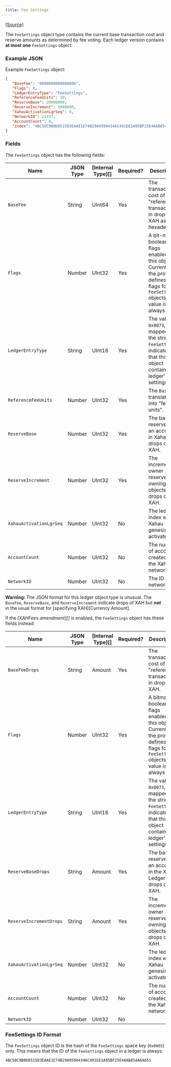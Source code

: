 ```yaml
---
title: Fee Settings
---
```

[\[Source\]](https://github.com/ripple/rippled/blob/master/src/ripple/protocol/impl/LedgerFormats.cpp#L115-L120)

The `FeeSettings` object type contains the current base transaction cost and reserve amounts as determined by fee voting. Each ledger version contains **at most one** `FeeSettings` object.

### Example JSON

Example `FeeSettings` object:

```json
{
   "BaseFee": "000000000000000A",
   "Flags": 0,
   "LedgerEntryType": "FeeSettings",
   "ReferenceFeeUnits": 10,
   "ReserveBase": 20000000,
   "ReserveIncrement": 5000000,
   "XahauActivationLgrSeq": 0,
   "NetworkID": 21337,
   "AccountCount": 0,
   "index": "4BC50C9B0D8515D3EAAE1E74B29A95804346C491EE1A95BF25E4AAB854A6A651"
}
```

### Fields

The `FeeSettings` object has the following fields:

| Name                    | JSON Type | \[Internal Type]\[] | Required? | Description                                                                                                                                      |
| ----------------------- | --------- | ------------------- | --------- | ------------------------------------------------------------------------------------------------------------------------------------------------ |
| `BaseFee`               | String    | UInt64              | Yes       | The transaction cost of the "reference transaction" in drops of XAH as hexadecimal.                                                              |
| `Flags`                 | Number    | UInt32              | Yes       | A bit-map of boolean flags enabled for this object. Currently, the protocol defines no flags for `FeeSettings` objects. The value is always `0`. |
| `LedgerEntryType`       | String    | UInt16              | Yes       | The value `0x0073`, mapped to the string `FeeSettings`, indicates that this object contains the ledger's fee settings.                           |
| `ReferenceFeeUnits`     | Number    | UInt32              | Yes       | The `BaseFee` translated into "fee units".                                                                                                       |
| `ReserveBase`           | Number    | UInt32              | Yes       | The base reserve for an account in Xahau, as drops of XAH.                                                                                       |
| `ReserveIncrement`      | Number    | UInt32              | Yes       | The incremental owner reserve for owning objects, as drops of XAH.                                                                               |
| `XahauActivationLgrSeq` | Number    | UInt32              | No        | The ledger index where Xahau genesis was activated.                                                                                              |
| `AccountCount`          | Number    | UInt32              | No        | The number of accounts created on the Xahau network.                                                                                             |
| `NetworkID`             | Number    | UInt32              | No        | The ID of the network                                                                                                                            |

**Warning:** The JSON format for this ledger object type is unusual. The `BaseFee`, `ReserveBase`, and `ReserveIncrement` indicate drops of XAH but _**not**_ in the usual format for \[specifying XAH]\[Currency Amount].

If the _\[XAHFees amendment]\[]_ is enabled, the `FeeSettings` object has these fields instead:

| Name                    | JSON Type | \[Internal Type]\[] | Required? | Description                                                                                                                                     |
| ----------------------- | --------- | ------------------- | --------- | ----------------------------------------------------------------------------------------------------------------------------------------------- |
| `BaseFeeDrops`          | String    | Amount              | Yes       | The transaction cost of the "reference transaction" in drops of XAH.                                                                            |
| `Flags`                 | Number    | UInt32              | Yes       | A bitmap of boolean flags enabled for this object. Currently, the protocol defines no flags for `FeeSettings` objects. The value is always `0`. |
| `LedgerEntryType`       | String    | UInt16              | Yes       | The value `0x0073`, mapped to the string `FeeSettings`, indicates that this object contains the ledger's fee settings.                          |
| `ReserveBaseDrops`      | String    | Amount              | Yes       | The base reserve for an account in the XAH Ledger, as drops of XAH.                                                                             |
| `ReserveIncrementDrops` | String    | Amount              | Yes       | The incremental owner reserve for owning objects, as drops of XAH.                                                                              |
| `XahauActivationLgrSeq` | Number    | UInt32              | No        | The ledger index where Xahau genesis was activated.                                                                                             |
| `AccountCount`          | Number    | UInt32              | No        | The number of accounts created on the Xahau network.                                                                                            |
| `NetworkID`             | Number    | UInt32              | No        |                                                                                                                                                 |

### FeeSettings ID Format

The `FeeSettings` object ID is the hash of the `FeeSettings` space key (`0x0065`) only. This means that the ID of the `FeeSettings` object in a ledger is always:

```
4BC50C9B0D8515D3EAAE1E74B29A95804346C491EE1A95BF25E4AAB854A6A651
```
